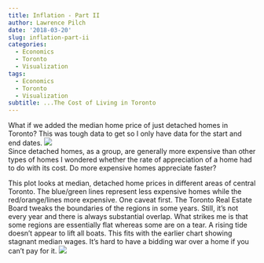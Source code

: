 ```yaml
---
title: Inflation - Part II
author: Lawrence Pilch
date: '2018-03-20'
slug: inflation-part-ii
categories:
  - Economics
  - Toronto
  - Visualization
tags:
  - Economics
  - Toronto
  - Visualization
subtitle: ...The Cost of Living in Toronto
---
```


What if we added the median home price of just detached homes in Toronto? This was tough data to get so I only have data for the start and end dates.
![](/img/inf2.svg)  
Since detached homes, as a group, are generally more expensive than other types of homes I wondered whether the rate of appreciation of a home had to do with its cost. Do more expensive homes appreciate faster?
  
  This plot looks at median, detached home prices in different areas of central Toronto. The blue/green lines represent less expensive homes while the red/orange/lines more expensive. One caveat first. The Toronto Real Estate Board tweaks the boundaries of the regions in some years. Still, it's not every year and there is always substantial overlap. What strikes me is that some regions are essentially flat whereas some are on a tear. A rising tide doesn't appear to lift all boats. This fits with the earlier chart showing stagnant median wages. It's hard to have a bidding war over a home if you can't pay for it.
![](/img/cxx.svg)  